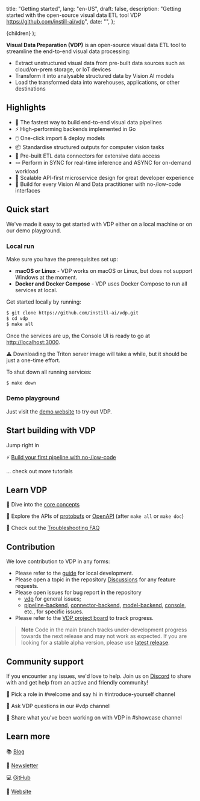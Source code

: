   title: "Getting started",
  lang: "en-US",
  draft: false,
  description: "Getting started with the open-source visual data ETL tool VDP https://github.com/instill-ai/vdp",
  date: "",
};

  <DocsLayout meta={meta}>{children}</DocsLayout>
);

**Visual Data Preparation (VDP)** is an open-source visual data ETL tool to streamline the end-to-end visual data processing:

- Extract unstructured visual data from pre-built data sources such as cloud/on-prem storage, or IoT devices
- Transform it into analysable structured data by Vision AI models
- Load the transformed data into warehouses, applications, or other destinations

## Highlights

- 🚀 The fastest way to build end-to-end visual data pipelines
- ⚡️ High-performing backends implemented in Go
- 🖱️ One-click import & deploy models
- 📦 Standardise structured outputs for computer vision tasks
- 🔌 Pre-built ETL data connectors for extensive data access
- 🪢 Perform in SYNC for real-time inference and ASYNC for on-demand workload
- 🧁 Scalable API-first microservice design for great developer experience
- 🤠 Build for every Vision AI and Data practitioner with no-/low-code interfaces

## Quick start

We've made it easy to get started with VDP either on a local machine or on our demo playground.

### Local run

Make sure you have the prerequisites set up:

- **macOS or Linux** - VDP works on macOS or Linux, but does not support Windows at the moment.
- **Docker and Docker Compose** - VDP uses Docker Compose to run all services at local.

Get started locally by running:

```bash
$ git clone https://github.com/instill-ai/vdp.git
$ cd vdp
$ make all
```
Once the services are up, the Console UI is ready to go at [http://localhost:3000](http://localhost:3000).

⚠︎ Downloading the Triton server image will take a while, but it should be just a one-time effort.

To shut down all running services:

```bash
$ make down
```

### Demo playground

Just visit the [demo website](https://demo.instill.tech) to try out VDP.

## Start building with VDP

Jump right in

⚡️ [Build your first pipeline with no-/low-code](build-your-first-pipeline)

... check out more tutorials

## Learn VDP

📔 Dive into the [core concepts](../core-concepts/overview)

📔 Explore the APIs of [protobufs](https://buf.build/instill-ai/protobufs) or [OpenAPI](http://localhost:3001) (after `make all` or `make doc`)

📔 Check out the [Troubleshooting FAQ](../troubleshoot/troubleshooting-faq)

## Contribution
We love contribution to VDP in any forms:

- Please refer to the [guide](../contribution/development.md) for local development.
- Please open a topic in the repository [Discussions](https://github.com/instill-ai/vdp/discussions) for any feature requests.
- Please open issues for bug report in the repository
  - [vdp](https://github.com/instill-ai/vdp) for general issues;
  - [pipeline-backend](https://github.com/instill-ai/pipeline-backend), [connector-backend](https://github.com/instill-ai/connector-backend), [model-backend](https://github.com/instill-ai/model-backend), [console](https://github.com/instill-ai/console), etc., for specific issues.
- Please refer to the [VDP project board](https://github.com/orgs/instill-ai/projects/5) to track progress.

> **Note**
> Code in the main branch tracks under-development progress towards the next release and may not work as expected. If you are looking for a stable alpha version, please use [latest release](https://github.com/instill-ai/vdp/releases).

## Community support
If you encounter any issues, we'd love to help. Join us on [Discord](https://discord.gg/sevxWsqpGh) to share with and get help from an active and friendly community!

👋 Pick a role in #welcome and say hi in #introduce-yourself channel

👋 Ask VDP questions in our #vdp channel

👋 Share what you've been working on with VDP in #showcase channel

## Learn more

📚 [Blog](https://blog.instill.tech/)

📖 [Newsletter](https://www.instill.tech/newsletter)

💻 [GitHub](https://github.com/instill-ai/vdp)

🚀 [Website](https://www.instill.tech)
